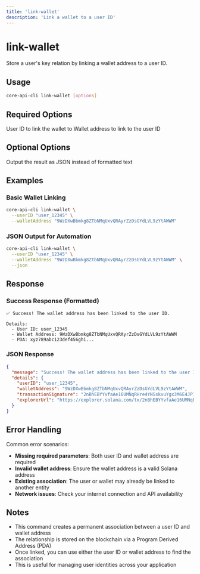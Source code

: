 ```yaml
---
title: 'link-wallet'
description: 'Link a wallet to a user ID'
---
```


# link-wallet

Store a user's key relation by linking a wallet address to a user ID.

## Usage

```bash
core-api-cli link-wallet [options]
```

## Required Options

<ParamField path="--userID, -u" type="string" required>
  User ID to link the wallet to
</ParamField>

<ParamField path="--walletAddress, -w" type="string" required>
  Wallet address to link to the user ID
</ParamField>

## Optional Options

<ParamField path="--json" type="boolean">
  Output the result as JSON instead of formatted text
</ParamField>

## Examples

### Basic Wallet Linking

```bash
core-api-cli link-wallet \
  --userID "user_12345" \
  --walletAddress "9WzDXwBbmkg8ZTbNMqUxvQRAyrZzDsGYdLVL9zYtAWWM"
```

### JSON Output for Automation

```bash
core-api-cli link-wallet \
  --userID "user_12345" \
  --walletAddress "9WzDXwBbmkg8ZTbNMqUxvQRAyrZzDsGYdLVL9zYtAWWM" \
  --json
```

## Response

### Success Response (Formatted)

```
✅ Success! The wallet address has been linked to the user ID.

Details:
  - User ID: user_12345
  - Wallet Address: 9WzDXwBbmkg8ZTbNMqUxvQRAyrZzDsGYdLVL9zYtAWWM
  - PDA: xyz789abc123def456ghi...
```

### JSON Response

```json
{
  "message": "Success! The wallet address has been linked to the user ID.",
  "details": {
    "userID": "user_12345",
    "walletAddress": "9WzDXwBbmkg8ZTbNMqUxvQRAyrZzDsGYdLVL9zYtAWWM",
    "transactionSignature": "2nBhEBYYvfaAe16UMNqRHre4YNSskvuYgx3M6E4JP1oDYvZEJHvoPzyUwkoB6VRYuVEMarHNr9RxJWnyb8FnFnBg",
    "explorerUrl": "https://explorer.solana.com/tx/2nBhEBYYvfaAe16UMNqRHre4YNSskvuYgx3M6E4JP1oDYvZEJHvoPzyUwkoB6VRYuVEMarHNr9RxJWnyb8FnFnBg?cluster=devnet"
  }
}
```

## Error Handling

Common error scenarios:

- **Missing required parameters**: Both user ID and wallet address are required
- **Invalid wallet address**: Ensure the wallet address is a valid Solana address
- **Existing association**: The user or wallet may already be linked to another entity
- **Network issues**: Check your internet connection and API availability

## Notes

- This command creates a permanent association between a user ID and wallet address
- The relationship is stored on the blockchain via a Program Derived Address (PDA)
- Once linked, you can use either the user ID or wallet address to find the association
- This is useful for managing user identities across your application
